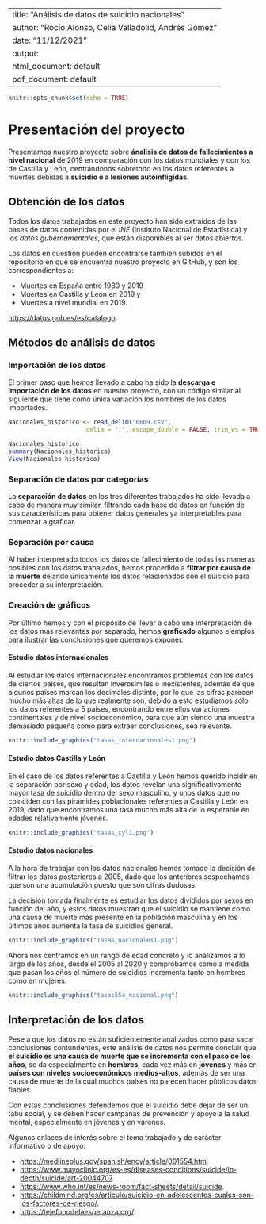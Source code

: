 
---
title: "Análisis de datos de suicidio nacionales"
author: "Rocío Alonso, Celia Valladolid, Andrés Gómez"
date: "11/12/2021"
output:
  html_document: default
  pdf_document: default
---

```r
knitr::opts_chunk$set(echo = TRUE)
```

# Presentación del proyecto

Presentamos nuestro proyecto sobre **ánalisis de datos de fallecimientos a nivel nacional** de 2019 en comparación con los datos mundiales y con los de Castilla y León, centrándonos sobretodo en los datos referentes a muertes debidas a __suicidio o a lesiones autoinfligidas__.

## Obtención de los datos

Todos los datos trabajados en este proyecto han sido extraídos de las bases de datos contenidas por el *INE* (Instituto Nacional de Estadística) y los _datos gubernamentales_, que están disponibles al ser datos abiertos. 

Los datos en cuestión pueden encontrarse también subidos en el repositorio en que se encuentra nuestro proyecto en GitHub, y son los correspondientes a:

+ Muertes en España entre 1980 y 2019
+ Muertes en Castilla y León en 2019 y 
+ Muertes a nivel mundial en 2019.

<https://datos.gob.es/es/catalogo>.

## Métodos de análisis de datos
### Importación de los datos
El primer paso que hemos llevado a cabo ha sido la **descarga e importación de los datos** en nuestro proyecto, con un código similar al siguiente que tiene como única variación los nombres de los datos importados.
```r
Nacionales_historico <- read_delim("6609.csv", 
                      delim = ";", escape_double = FALSE, trim_ws = TRUE)

Nacionales_historico
summary(Nacionales_historico)
View(Nacionales_historico)
```

### Separación de datos por categorías
La __separación de datos__ en los tres diferentes trabajados ha sido llevada a cabo de manera muy similar, filtrando cada base de datos en función de sus características para obtener datos generales ya interpretables para comenzar a graficar.

### Separación por causa
Al haber interpretado todos los datos de fallecimiento de todas las maneras posibles con los datos trabajados, hemos procedido a **filtrar por causa de la muerte** dejando únicamente los datos relacionados con el suicidio para proceder a su interpretación.

### Creación de gráficos
Por último hemos y con el propósito de llevar a cabo una interpretación de los datos más relevantes por separado, hemos __graficado__ algunos ejemplos para ilustrar las conclusiones que queremos exponer.

#### Estudio datos internacionales
Al estudiar los datos internacionales encontramos problemas con los datos de ciertos países, que resultan inverosímiles o inexistentes, además de que algunos países marcan los decimales distinto, por lo que las cifras parecen mucho más altas de lo que realmente son, debido a esto estudiamos sólo los datos referentes a 5 países, encontrando entre ellos variaciones continentales y de nivel socioeconómico, para que aún siendo una muestra demasiado pequeña como para extraer conclusiones, sea relevante.

```r
knitr::include_graphics("tasas_internacionales1.png")
```

#### Estudio datos Castilla y León
En el caso de los datos referentes a Castilla y León hemos querido incidir en la separación por sexo y edad, los datos revelan una significativamente mayor tasa de suicidio dentro del sexo masculino, y unos datos que no coinciden con las pirámides poblacionales referentes a Castilla y León en 2019, dado que encontramos una tasa mucho más alta de lo esperable en edades relativamente jóvenes.

```r
knitr::include_graphics("tasas_cyl1.png")
```

#### Estudio datos nacionales
A la hora de trabajar con los datos nacionales hemos tomado la decisión de filtrar los datos posteriores a 2005, dado que los anteriores sospechamos que son una acumulación puesto que son cifras dudosas.

La decisión tomada finalmente es estudiar los datos divididos por sexos en función del año, y estos datos muestran que el suicidio se mantiene como una causa de muerte más presente en la población masculina y en los últimos años aumenta la tasa de suicidios general.

```r
knitr::include_graphics("Tasas_nacionales1.png")
```

Ahora nos centramos en un  rango de edad concreto y lo analizamos a lo largo de los años, desde el 2005 al 2020 y comprobamos como a medida que pasan los años el número de suicidios incrementa tanto en hombres como en mujeres.

```r
knitr::include_graphics("tasas55a_nacional.png")
```

## Interpretación de los datos
 Pese a que los datos no están suficientemente analizados como para sacar conclusiones contundentes, este análisis de datos nos permite concluir que **el suicidio es una causa de muerte que se incrementa con el paso de los años**, se da especialmente en __hombres__, cada vez más en **jóvenes** y más en **países con niveles socioeconómicos medios-altos**, además de ser una causa de muerte de la cual muchos países no parecen hacer públicos datos fiables.
 
 Con estas conclusiones defendemos que el suicidio debe dejar de ser un tabú social, y se deben hacer campañas de prevención y apoyo a la salud mental, especialmente en jóvenes y en varones.
 
 Algunos enlaces de interés sobre el tema trabajado y de carácter informativo o de apoyo:
 
+ <https://medlineplus.gov/spanish/ency/article/001554.htm>.
+ <https://www.mayoclinic.org/es-es/diseases-conditions/suicide/in-depth/suicide/art-20044707>.
+ <https://www.who.int/es/news-room/fact-sheets/detail/suicide>.
+ <https://childmind.org/es/articulo/suicidio-en-adolescentes-cuales-son-los-factores-de-riesgo/>.
+ <https://telefonodelaesperanza.org/>.
